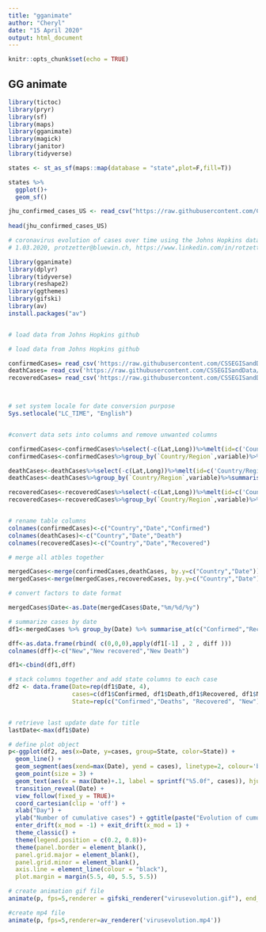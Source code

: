```yaml
---
title: "gganimate"
author: "Cheryl"
date: "15 April 2020"
output: html_document
---
```


```r
knitr::opts_chunk$set(echo = TRUE)
```

## GG animate

```r
library(tictoc)
library(pryr)
library(sf)
library(maps)
library(gganimate)
library(magick)
library(janitor)
library(tidyverse)
```

```r
states <- st_as_sf(maps::map(database = "state",plot=F,fill=T)) 

states %>%
  ggplot()+
  geom_sf()
```

```r
jhu_confirmed_cases_US <- read_csv("https://raw.githubusercontent.com/CSSEGISandData/COVID-19/master/csse_covid_19_data/csse_covid_19_daily_reports/04-14-2020.csv")
  
head(jhu_confirmed_cases_US)

```



```r
# coronavirus evolution of cases over time using the Johns Hopkins data set
# 1.03.2020, protzetter@bluewin.ch, https://www.linkedin.com/in/rotzetter/

library(gganimate)
library(dplyr)
library(tidyverse)
library(reshape2)
library(ggthemes)
library(gifski)
library(av)
install.packages("av")


# load data from Johns Hopkins github

# load data from Johns Hopkins github

confirmedCases= read_csv('https://raw.githubusercontent.com/CSSEGISandData/COVID-19/master/csse_covid_19_data/csse_covid_19_time_series/time_series_covid19_confirmed_global.csv')
deathCases= read_csv('https://raw.githubusercontent.com/CSSEGISandData/COVID-19/master/csse_covid_19_data/csse_covid_19_time_series/time_series_covid19_deaths_global.csv')
recoveredCases= read_csv('https://raw.githubusercontent.com/CSSEGISandData/COVID-19/master/csse_covid_19_data/csse_covid_19_time_series/time_series_covid19_recovered_global.csv')



# set system locale for date conversion purpose
Sys.setlocale("LC_TIME", "English")


#convert data sets into columns and remove unwanted columns

confirmedCases<-confirmedCases%>%select(-c(Lat,Long))%>%melt(id=c('Country/Region','Province/State'))
confirmedCases<-confirmedCases%>%group_by(`Country/Region`,variable)%>%summarise(Confirmed=sum(value))

deathCases<-deathCases%>%select(-c(Lat,Long))%>%melt(id=c('Country/Region','Province/State'))
deathCases<-deathCases%>%group_by(`Country/Region`,variable)%>%summarise(Deaths=sum(value))

recoveredCases<-recoveredCases%>%select(-c(Lat,Long))%>%melt(id=c('Country/Region','Province/State'))
recoveredCases<-recoveredCases%>%group_by(`Country/Region`,variable)%>%summarise(Recovered=sum(value))


# rename table columns
colnames(confirmedCases)<-c("Country","Date","Confirmed")
colnames(deathCases)<-c("Country","Date","Death")
colnames(recoveredCases)<-c("Country","Date","Recovered")

# merge all atbles together

mergedCases<-merge(confirmedCases,deathCases, by.y=c("Country","Date"))
mergedCases<-merge(mergedCases,recoveredCases, by.y=c("Country","Date"))

# convert factors to date format

mergedCases$Date<-as.Date(mergedCases$Date,"%m/%d/%y")

# summarize cases by date
df1<-mergedCases %>% group_by(Date) %>% summarise_at(c("Confirmed","Recovered","Death"),sum)

dff<-as.data.frame(rbind( c(0,0,0),apply(df1[-1] , 2 , diff )))
colnames(dff)<-c("New","New recovered","New Death")

df1<-cbind(df1,dff)

# stack columns together and add state columns to each case
df2 <- data.frame(Date=rep(df1$Date, 4), 
                  cases=c(df1$Confirmed, df1$Death,df1$Recovered, df1$New), 
                  State=rep(c("Confirmed","Deaths", "Recovered", "New"), each=nrow(df1)))


# retrieve last update date for title
lastDate<-max(df1$Date)

# define plot object
p<-ggplot(df2, aes(x=Date, y=cases, group=State, color=State)) +
  geom_line() +
  geom_segment(aes(xend=max(Date), yend = cases), linetype=2, colour='blue') +
  geom_point(size = 3) + 
  geom_text(aes(x = max(Date)+.1, label = sprintf("%5.0f", cases)), hjust=-0.5) +
  transition_reveal(Date) + 
  view_follow(fixed_y = TRUE)+
  coord_cartesian(clip = 'off') + 
  xlab("Day") +
  ylab("Number of cumulative cases") + ggtitle(paste("Evolution of cumulative cases over time as of ",lastDate)) +
  enter_drift(x_mod = -1) + exit_drift(x_mod = 1) +
  theme_classic() +
  theme(legend.position = c(0.2, 0.8))+
  theme(panel.border = element_blank(),
  panel.grid.major = element_blank(),
  panel.grid.minor = element_blank(),
  axis.line = element_line(colour = "black"),
  plot.margin = margin(5.5, 40, 5.5, 5.5))

# create animation gif file
animate(p, fps=5,renderer = gifski_renderer("virusevolution.gif"), end_pause = 10)

#create mp4 file
animate(p, fps=5,renderer=av_renderer('virusevolution.mp4'))
```


